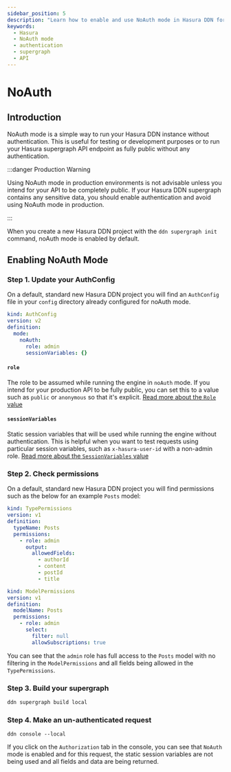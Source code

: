 ```yaml
---
sidebar_position: 5
description: "Learn how to enable and use NoAuth mode in Hasura DDN for testing or development purposes."
keywords:
  - Hasura
  - NoAuth mode
  - authentication
  - supergraph
  - API
---
```



# NoAuth

## Introduction

NoAuth mode is a simple way to run your Hasura DDN instance without authentication. This is useful for testing or
development purposes or to run your Hasura supergraph API endpoint as fully public without any authentication.

:::danger Production Warning

Using NoAuth mode in production environments is not advisable unless you intend for your API to be completely public. If
your Hasura DDN supergraph contains any sensitive data, you should enable authentication and avoid using NoAuth mode in
production.

:::

When you create a new Hasura DDN project with the `ddn supergraph init` command, noAuth mode is enabled by default.

## Enabling NoAuth Mode

### Step 1. Update your AuthConfig

On a default, standard new Hasura DDN project you will find an `AuthConfig` file in your `config` directory already
configured for noAuth mode.

```yaml title="An AuthConfig for noAuth mode:"
kind: AuthConfig
version: v2
definition:
  mode:
    noAuth:
      role: admin
      sessionVariables: {}
```

#### `role`

The role to be assumed while running the engine in `noAuth` mode. If you intend for your production API to be fully
public, you can set this to a value such as `public` or `anonymous` so that it's explicit.
[Read more about the `Role` value](/reference/metadata-reference/auth-config.mdx#authconfig-role)

#### `sessionVariables`

Static session variables that will be used while running the engine without authentication. This is helpful when you
want to test requests using particular session variables, such as `x-hasura-user-id` with a non-admin role.
[Read more about the `SessionVariables` value](/reference/metadata-reference/auth-config.mdx#authconfig-sessionvariables)

### Step 2. Check permissions

On a default, standard new Hasura DDN project you will find permissions such as the below for an example `Posts` model:

```yaml title="TypePermissions:"
kind: TypePermissions
version: v1
definition:
  typeName: Posts
  permissions:
    - role: admin
      output:
        allowedFields:
          - authorId
          - content
          - postId
          - title
```

```yaml title="ModelPermissions:"
kind: ModelPermissions
version: v1
definition:
  modelName: Posts
  permissions:
    - role: admin
      select:
        filter: null
        allowSubscriptions: true
```

You can see that the `admin` role has full access to the `Posts` model with no filtering in the `ModelPermissions` and
all fields being allowed in the `TypePermissions`.

### Step 3. Build your supergraph

```bash
ddn supergraph build local
```

### Step 4. Make an un-authenticated request

```title="Open the Hasura DDN console and make a request:"
ddn console --local
```

<Thumbnail src="/img/auth/console-authorization-screen-noauth-mode.png" alt="NoAuth mode" width="1000px" />

If you click on the `Authorization` tab in the console, you can see that `NoAuth` mode is enabled and for this request,
the static session variables are not being used and all fields and data are being returned.
